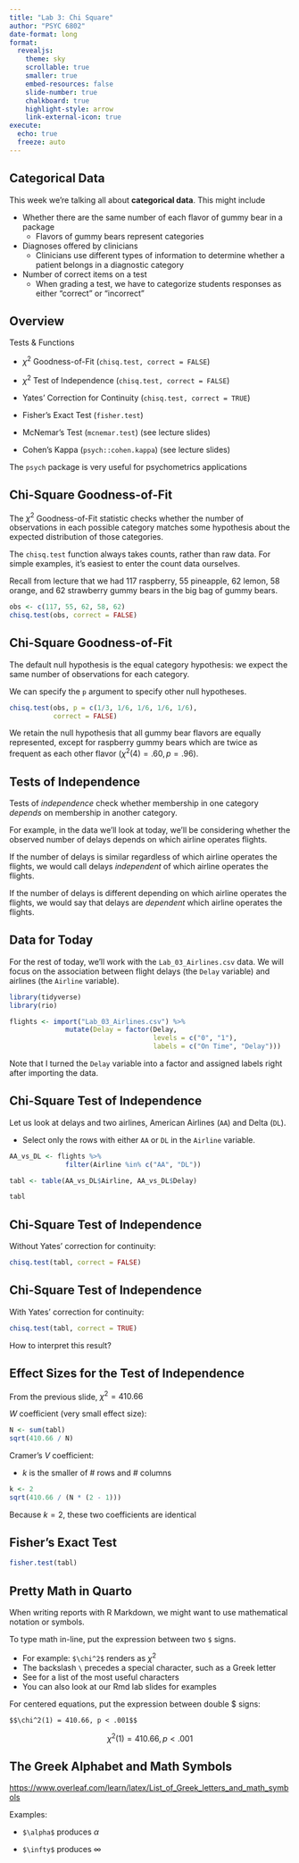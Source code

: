```yaml
---
title: "Lab 3: Chi Square"
author: "PSYC 6802"
date-format: long
format: 
  revealjs:
    theme: sky
    scrollable: true
    smaller: true
    embed-resources: false
    slide-number: true
    chalkboard: true
    highlight-style: arrow
    link-external-icon: true
execute: 
  echo: true
  freeze: auto
---
```


## Categorical Data

This week we're talking all about **categorical data**. This might include

* Whether there are the same number of each flavor of gummy bear in a package
  * Flavors of gummy bears represent categories
* Diagnoses offered by clinicians
  * Clinicians use different types of information to determine whether a patient belongs in a diagnostic category
* Number of correct items on a test
  * When grading a test, we have to categorize students responses as either "correct" or "incorrect"

## Overview

Tests & Functions

* $\chi^2$ Goodness-of-Fit (`chisq.test, correct = FALSE`)

* $\chi^2$ Test of Independence (`chisq.test, correct = FALSE`)

* Yates' Correction for Continuity (`chisq.test, correct = TRUE`)

* Fisher's Exact Test (`fisher.test`)

* McNemar's Test (`mcnemar.test`) (see lecture slides)

* Cohen's Kappa (`psych::cohen.kappa`) (see lecture slides)

The `psych` package is very useful for psychometrics applications

## Chi-Square Goodness-of-Fit

The $\chi^2$ Goodness-of-Fit statistic checks whether the number of observations in each possible category matches some hypothesis about the expected distribution of those categories.

The `chisq.test` function always takes counts, rather than raw data. For simple examples, it's easiest to enter the count data ourselves. 

Recall from lecture that we had 117 raspberry, 55 pineapple, 62 lemon, 58 orange, and 62 strawberry gummy bears in the big bag of gummy bears.

```r
obs <- c(117, 55, 62, 58, 62)
chisq.test(obs, correct = FALSE)
```

## Chi-Square Goodness-of-Fit

The default null hypothesis is the equal category hypothesis: we expect the same number of observations for each category.

We can specify the `p` argument to specify other null hypotheses.

```r
chisq.test(obs, p = c(1/3, 1/6, 1/6, 1/6, 1/6), 
           correct = FALSE)
```

We retain the null hypothesis that all gummy bear flavors are equally represented, except for raspberry gummy bears which are twice as frequent as each other flavor ($\chi^2(4) = .60, p = .96$).

## Tests of Independence

Tests of *independence* check whether membership in one category *depends* on membership in another category.

For example, in the data we'll look at today, we'll be considering whether the observed number of delays depends on which airline operates flights. 

If the number of delays is similar regardless of which airline operates the flights, we would call delays *independent* of which airline operates the flights.

If the number of delays is different depending on which airline operates the flights, we would say that delays are *dependent* which airline operates the flights.


## Data for Today

For the rest of today, we'll work with the `Lab_03_Airlines.csv` data. We will focus on the association between flight delays (the `Delay` variable) and airlines (the `Airline` variable).

```r
library(tidyverse)
library(rio)

flights <- import("Lab_03_Airlines.csv") %>% 
              mutate(Delay = factor(Delay,
                                    levels = c("0", "1"),
                                    labels = c("On Time", "Delay")))
```


Note that I turned the `Delay` variable into a factor and assigned labels right after importing the data.  

## Chi-Square Test of Independence

Let us look at delays and two airlines, American Airlines (`AA`) and Delta (`DL`).

- Select only the rows with either `AA` or `DL` in the `Airline` variable. 

```r
AA_vs_DL <- flights %>% 
              filter(Airline %in% c("AA", "DL"))

tabl <- table(AA_vs_DL$Airline, AA_vs_DL$Delay)

tabl
```
## Chi-Square Test of Independence

Without Yates' correction for continuity:

```r
chisq.test(tabl, correct = FALSE)
```

## Chi-Square Test of Independence

With Yates' correction for continuity:

```r
chisq.test(tabl, correct = TRUE)
```

How to interpret this result?

## Effect Sizes for the Test of Independence

From the previous slide, $\chi^2 = 410.66$

$W$ coefficient (very small effect size):

```r
N <- sum(tabl)
sqrt(410.66 / N)
```

Cramer's $V$ coefficient:

* $k$ is the smaller of # rows and # columns

```r
k <- 2
sqrt(410.66 / (N * (2 - 1)))
```

Because $k=2$, these two coefficients are identical


## Fisher's Exact Test

```r
fisher.test(tabl)
```



## Pretty Math in Quarto

When writing reports with R Markdown, we might want to use mathematical notation or symbols.

To type math in-line, put the expression between two `$` signs. 

* For example: `$\chi^2$` renders as $\chi^2$
* The backslash `\` precedes a special character, such as a Greek letter
* See \url{https://www.overleaf.com/learn/latex/List_of_Greek_letters_and_math_symbols} for a list of the most useful characters
* You can also look at our Rmd lab slides for examples


For centered equations, put the expression between double $ signs: 


`$$\chi^2(1) = 410.66, p < .001$$`

$$\chi^2(1) = 410.66, p < .001$$

## The Greek Alphabet and Math Symbols

<https://www.overleaf.com/learn/latex/List_of_Greek_letters_and_math_symbols>

Examples: 

* `$\alpha$` produces $\alpha$

* `$\infty$` produces $\infty$



